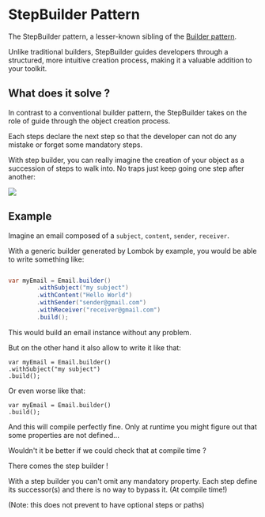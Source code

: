 # StepBuilder Pattern

The StepBuilder pattern, a lesser-known sibling of the [Builder pattern](https://www.geeksforgeeks.org/builder-design-pattern/).

Unlike traditional builders, StepBuilder guides developers through a structured, more intuitive creation process, making it a valuable addition to your toolkit.

## What does it solve ?

In contrast to a conventional builder pattern, the StepBuilder takes on the role of guide through the object creation process.

Each steps declare the next step so that the developer can not do any mistake or forget some mandatory steps.

With step builder, you can really imagine the creation of your object as a succession of steps to walk into. No traps just keep going one step after another:

<Image src="/assets/stairs-to-goal.png" logo />

## Example

Imagine an email composed of a `subject`, `content`, `sender`, `receiver`.

With a generic builder generated by Lombok by example, you would be able to write something like:

```java

var myEmail = Email.builder()
        .withSubject("my subject")
        .withContent("Hello World")
        .withSender("sender@gmail.com")
        .withReceiver("receiver@gmail.com")
        .build();
```
This would build an email instance without any problem.

But on the other hand it also allow to write it like that:
```
var myEmail = Email.builder()
.withSubject("my subject")
.build();
```

Or even worse like that:
```
var myEmail = Email.builder()
.build();
```

And this will compile perfectly fine.
Only at runtime you might figure out that some properties are not defined...

Wouldn't it be better if we could check that at compile time ?

There comes the step builder !

With a step builder you can't omit any mandatory property. Each step define its successor(s) and there is no way to bypass it. (At compile time!)

(Note: this does not prevent to have optional steps or paths)
